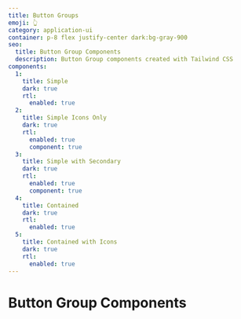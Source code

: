 ```yaml
---
title: Button Groups
emoji: 👆
category: application-ui
container: p-8 flex justify-center dark:bg-gray-900
seo:
  title: Button Group Components
  description: Button Group components created with Tailwind CSS
components:
  1:
    title: Simple
    dark: true
    rtl:
      enabled: true
  2:
    title: Simple Icons Only
    dark: true
    rtl:
      enabled: true
      component: true
  3:
    title: Simple with Secondary
    dark: true
    rtl:
      enabled: true
      component: true
  4:
    title: Contained
    dark: true
    rtl:
      enabled: true
  5:
    title: Contained with Icons
    dark: true
    rtl:
      enabled: true
---
```


# Button Group Components

<List
  componentsData={componentsArray}
  componentContainer={componentContainer}
/>
